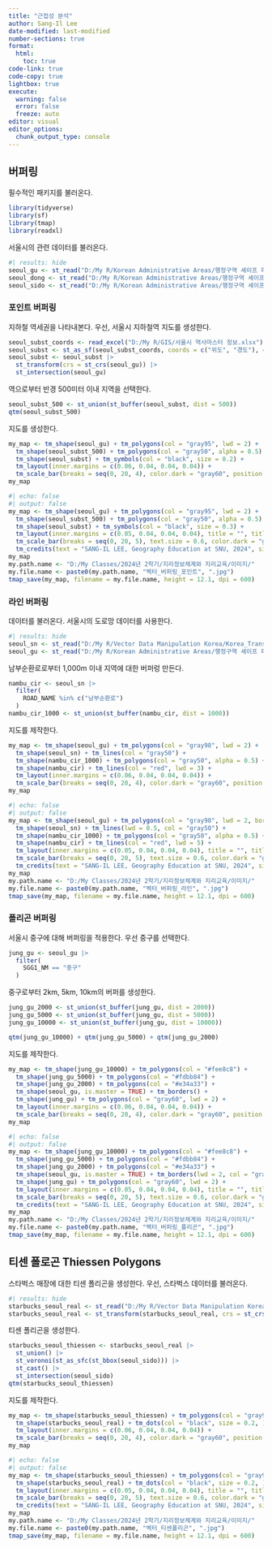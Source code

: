 ```yaml
---
title: "근접성 분석"
author: Sang-Il Lee
date-modified: last-modified
number-sections: true
format: 
  html: 
    toc: true
code-link: true
code-copy: true
lightbox: true
execute: 
  warning: false
  error: false
  freeze: auto
editor: visual
editor_options: 
  chunk_output_type: console
---
```


## 버퍼링

필수적인 패키지를 불러온다.

```r
library(tidyverse)
library(sf)
library(tmap)
library(readxl)
```

서울시의 관련 데이터를 불러온다.

```r
#| results: hide
seoul_gu <- st_read("D:/My R/Korean Administrative Areas/행정구역 셰이프 파일/2 Original Cleaning/2023_2Q/SEOUL_GU_2023_2Q.shp")
seoul_dong <- st_read("D:/My R/Korean Administrative Areas/행정구역 셰이프 파일/2 Original Cleaning/2023_2Q/SEOUL_EMD_2023_2Q.shp")
seoul_sido <- st_read("D:/My R/Korean Administrative Areas/행정구역 셰이프 파일/2 Original Cleaning/2023_2Q/SEOUL_SIDO_2023_2Q.shp")
```

### 포인트 버퍼링

지하철 역세권을 나타내본다. 우선, 서울시 지하철역 지도를 생성한다.

```r
seoul_subst_coords <- read_excel("D:/My R/GIS/서울시 역사마스터 정보.xlsx") 
seoul_subst <- st_as_sf(seoul_subst_coords, coords = c("위도", "경도"), crs = 4326)
seoul_subst <- seoul_subst |> 
  st_transform(crs = st_crs(seoul_gu)) |> 
  st_intersection(seoul_gu)
```

역으로부터 반경 500미터 이내 지역을 선택한다.

```r
seoul_subst_500 <- st_union(st_buffer(seoul_subst, dist = 500))
qtm(seoul_subst_500)
```

지도를 생성한다.

```r
my_map <- tm_shape(seoul_gu) + tm_polygons(col = "gray95", lwd = 2) +
  tm_shape(seoul_subst_500) + tm_polygons(col = "gray50", alpha = 0.5) +
  tm_shape(seoul_subst) + tm_symbols(col = "black", size = 0.2) +
  tm_layout(inner.margins = c(0.06, 0.04, 0.04, 0.04)) + 
  tm_scale_bar(breaks = seq(0, 20, 4), color.dark = "gray60", position = c(0.03, 0.01))
my_map
```

```r
#| echo: false
#| output: false
my_map <- tm_shape(seoul_gu) + tm_polygons(col = "gray95", lwd = 2) +
  tm_shape(seoul_subst_500) + tm_polygons(col = "gray50", alpha = 0.5) +
  tm_shape(seoul_subst) + tm_symbols(col = "black", size = 0.3) +
  tm_layout(inner.margins = c(0.05, 0.04, 0.04, 0.04), title = "", title.size = 2, title.position = c(0.02, 0.97)) + 
  tm_scale_bar(breaks = seq(0, 20, 5), text.size = 0.6, color.dark = "gray60", position = c(0.03, 0.01)) +
  tm_credits(text = "SANG-IL LEE, Geography Education at SNU, 2024", size = 0.8, position = c(0.76, 0.01))
my_map 
my.path.name <- "D:/My Classes/2024년 2학기/지리정보체계와 지리교육/이미지/"
my.file.name <- paste0(my.path.name, "벡터_버퍼링_포인트", ".jpg")
tmap_save(my_map, filename = my.file.name, height = 12.1, dpi = 600)
```

### 라인 버퍼링

데이터를 불러온다. 서울시의 도로망 데이터를 사용한다.

```r
#| results: hide
seoul_sn <- st_read("D:/My R/Vector Data Manipulation Korea/Korea_Transport_Database/seoul_link.shp", options = "ENCODING=CP949")
seoul_gu <- st_read("D:/My R/Korean Administrative Areas/행정구역 셰이프 파일/2 Original Cleaning/2023_2Q/SEOUL_GU_2023_2Q.shp")
```

남부순환로로부터 1,000m 이내 지역에 대한 버퍼렁 만든다.

```r
nambu_cir <- seoul_sn |> 
  filter(
    ROAD_NAME %in% c("남부순환로")
  )
nambu_cir_1000 <- st_union(st_buffer(nambu_cir, dist = 1000))
```

지도를 제작한다.

```r
my_map <- tm_shape(seoul_gu) + tm_polygons(col = "gray98", lwd = 2) +
  tm_shape(seoul_sn) + tm_lines(col = "gray50") +
  tm_shape(nambu_cir_1000) + tm_polygons(col = "gray50", alpha = 0.5) +
  tm_shape(nambu_cir) + tm_lines(col = "red", lwd = 3) +
  tm_layout(inner.margins = c(0.06, 0.04, 0.04, 0.04)) + 
  tm_scale_bar(breaks = seq(0, 20, 4), color.dark = "gray60", position = c(0.03, 0.01))
my_map
```

```r
#| echo: false
#| output: false
my_map <- tm_shape(seoul_gu) + tm_polygons(col = "gray98", lwd = 2, border.col = "gray20") +
  tm_shape(seoul_sn) + tm_lines(lwd = 0.5, col = "gray50") +
  tm_shape(nambu_cir_1000) + tm_polygons(col = "gray50", alpha = 0.5) +
  tm_shape(nambu_cir) + tm_lines(col = "red", lwd = 5) +
  tm_layout(inner.margins = c(0.05, 0.04, 0.04, 0.04), title = "", title.size = 2, title.position = c(0.02, 0.97)) + 
  tm_scale_bar(breaks = seq(0, 20, 5), text.size = 0.6, color.dark = "gray60", position = c(0.03, 0.01)) +
  tm_credits(text = "SANG-IL LEE, Geography Education at SNU, 2024", size = 0.8, position = c(0.76, 0.01))
my_map 
my.path.name <- "D:/My Classes/2024년 2학기/지리정보체계와 지리교육/이미지/"
my.file.name <- paste0(my.path.name, "벡터_버퍼링_라인", ".jpg")
tmap_save(my_map, filename = my.file.name, height = 12.1, dpi = 600) 
```

### 폴리곤 버퍼링

서울시 중구에 대해 버퍼링을 적용한다. 우선 중구를 선택한다.

```r
jung_gu <- seoul_gu |> 
  filter(
    SGG1_NM == "중구"
  )
```

중구로부터 2km, 5km, 10km의 버퍼를 생성한다.

```r
jung_gu_2000 <- st_union(st_buffer(jung_gu, dist = 2000))
jung_gu_5000 <- st_union(st_buffer(jung_gu, dist = 5000))
jung_gu_10000 <- st_union(st_buffer(jung_gu, dist = 10000))

qtm(jung_gu_10000) + qtm(jung_gu_5000) + qtm(jung_gu_2000)
```

지도를 제작한다.

```r
my_map <- tm_shape(jung_gu_10000) + tm_polygons(col = "#fee8c8") +
  tm_shape(jung_gu_5000) + tm_polygons(col = "#fdbb84") +
  tm_shape(jung_gu_2000) + tm_polygons(col = "#e34a33") +
  tm_shape(seoul_gu, is.master = TRUE) + tm_borders() +
  tm_shape(jung_gu) + tm_polygons(col = "gray60", lwd = 2) +
  tm_layout(inner.margins = c(0.06, 0.04, 0.04, 0.04)) + 
  tm_scale_bar(breaks = seq(0, 20, 4), color.dark = "gray60", position = c(0.03, 0.01))
my_map
```

```r
#| echo: false
#| output: false
my_map <- tm_shape(jung_gu_10000) + tm_polygons(col = "#fee8c8") +
  tm_shape(jung_gu_5000) + tm_polygons(col = "#fdbb84") +
  tm_shape(jung_gu_2000) + tm_polygons(col = "#e34a33") +
  tm_shape(seoul_gu, is.master = TRUE) + tm_borders(lwd = 2, col = "gray20") +
  tm_shape(jung_gu) + tm_polygons(col = "gray60", lwd = 2) +
  tm_layout(inner.margins = c(0.05, 0.04, 0.04, 0.04), title = "", title.size = 2, title.position = c(0.02, 0.97)) + 
  tm_scale_bar(breaks = seq(0, 20, 5), text.size = 0.6, color.dark = "gray60", position = c(0.03, 0.01)) +
  tm_credits(text = "SANG-IL LEE, Geography Education at SNU, 2024", size = 0.8, position = c(0.76, 0.01))
my_map 
my.path.name <- "D:/My Classes/2024년 2학기/지리정보체계와 지리교육/이미지/"
my.file.name <- paste0(my.path.name, "벡터_버퍼링_폴리곤", ".jpg")
tmap_save(my_map, filename = my.file.name, height = 12.1, dpi = 600) 
```

## 티센 폴로곤 Thiessen Polygons

스타벅스 매장에 대한 티센 폴리곤을 생성한다. 우선, 스타벅스 데이터를 불러온다.

```r
#| results: hide
starbucks_seoul_real <- st_read("D:/My R/Vector Data Manipulation Korea/starbucks_seoul.shp")
starbucks_seoul_real <- st_transform(starbucks_seoul_real, crs = st_crs(seoul_sido))
```

티센 폴리곤을 생성한다.

```r
starbucks_seoul_thiessen <- starbucks_seoul_real |> 
  st_union() |> 
  st_voronoi(st_as_sfc(st_bbox(seoul_sido))) |> 
  st_cast() |> 
  st_intersection(seoul_sido)
qtm(starbucks_seoul_thiessen)
```

지도를 제작한다.

```r
my_map <- tm_shape(starbucks_seoul_thiessen) + tm_polygons(col = "gray95") +
  tm_shape(starbucks_seoul_real) + tm_dots(col = "black", size = 0.2, ) +
  tm_layout(inner.margins = c(0.06, 0.04, 0.04, 0.04)) + 
  tm_scale_bar(breaks = seq(0, 20, 4), color.dark = "gray60", position = c(0.03, 0.01))
my_map
```

```r
#| echo: false
#| output: false
my_map <- tm_shape(starbucks_seoul_thiessen) + tm_polygons(col = "gray95") +
  tm_shape(starbucks_seoul_real) + tm_dots(col = "black", size = 0.2, ) +
  tm_layout(inner.margins = c(0.05, 0.04, 0.04, 0.04), title = "", title.size = 2, title.position = c(0.02, 0.97)) + 
  tm_scale_bar(breaks = seq(0, 20, 5), text.size = 0.6, color.dark = "gray60", position = c(0.03, 0.01)) +
  tm_credits(text = "SANG-IL LEE, Geography Education at SNU, 2024", size = 0.8, position = c(0.76, 0.01))
my_map 
my.path.name <- "D:/My Classes/2024년 2학기/지리정보체계와 지리교육/이미지/"
my.file.name <- paste0(my.path.name, "벡터_티센폴리곤", ".jpg")
tmap_save(my_map, filename = my.file.name, height = 12.1, dpi = 600)
```
